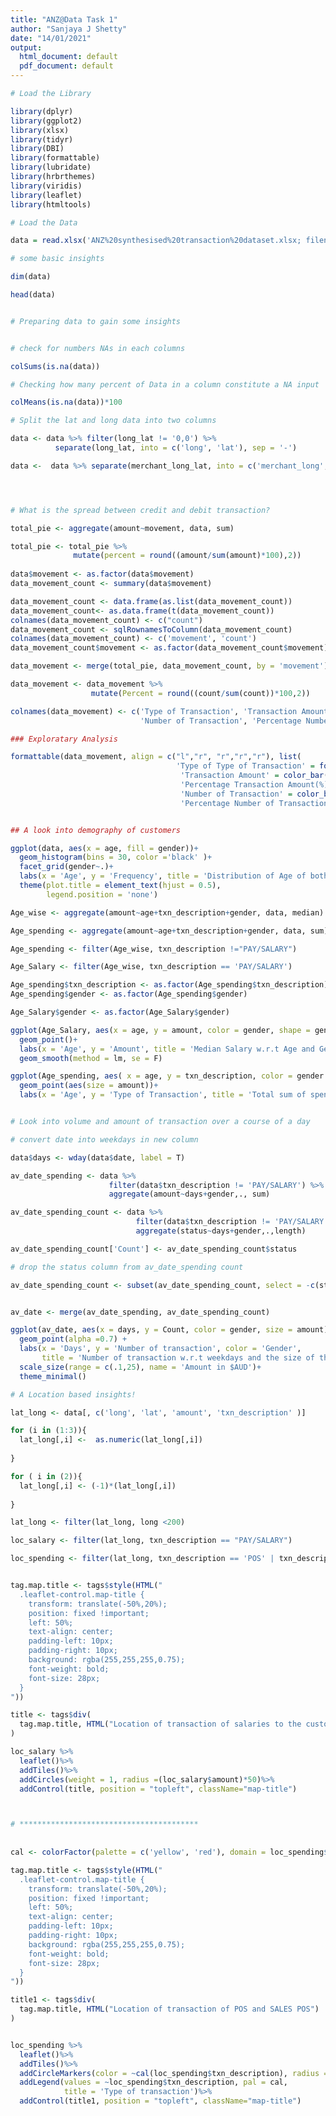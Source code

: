 ---
title: "ANZ@Data Task 1"
author: "Sanjaya J Shetty"
date: "14/01/2021"
output:
  html_document: default
  pdf_document: default
---

```{r, warning=FALSE, message=FALSE}
# Load the Library 

library(dplyr)
library(ggplot2)
library(xlsx)
library(tidyr)
library(DBI)
library(formattable)
library(lubridate)
library(hrbrthemes)
library(viridis)
library(leaflet)
library(htmltools)

```

```{r, message=FALSE, warning=FALSE}

# Load the Data

data = read.xlsx('ANZ%20synthesised%20transaction%20dataset.xlsx; filename%2A.xlsx', as.data.frame = T,sheetIndex = 1)

```

```{r, warning=FALSE, message=FALSE}

# some basic insights

dim(data)

head(data)


# Preparing data to gain some insights


# check for numbers NAs in each columns

colSums(is.na(data))

# Checking how many percent of Data in a column constitute a NA input

colMeans(is.na(data))*100

# Split the lat and long data into two columns

data <- data %>% filter(long_lat != '0,0') %>%
          separate(long_lat, into = c('long', 'lat'), sep = '-')

data <-  data %>% separate(merchant_long_lat, into = c('merchant_long', 'merchant_lat'), sep = '-')




# What is the spread between credit and debit transaction?

total_pie <- aggregate(amount~movement, data, sum)

total_pie <- total_pie %>% 
              mutate(percent = round((amount/sum(amount)*100),2))
 
data$movement <- as.factor(data$movement)
data_movement_count <- summary(data$movement)

data_movement_count <- data.frame(as.list(data_movement_count))
data_movement_count<- as.data.frame(t(data_movement_count))
colnames(data_movement_count) <- c("count")
data_movement_count <- sqlRownamesToColumn(data_movement_count)
colnames(data_movement_count) <- c('movement', 'count')
data_movement_count$movement <- as.factor(data_movement_count$movement)

data_movement <- merge(total_pie, data_movement_count, by = 'movement')

data_movement <- data_movement %>%
                  mutate(Percent = round((count/sum(count))*100,2))

colnames(data_movement) <- c('Type of Transaction', 'Transaction Amount', 'Percentage Transaction Amount(%)',
                             'Number of Transaction', 'Percentage Number of Transaction (%)')

```

```{r, message=FALSE, warning= FALSE}

### Exploratary Analysis

formattable(data_movement, align = c("l","r", "r","r","r"), list(
                                     'Type of Type of Transaction' = formatter("span", style = ~style(color= 'black', font.weight = 'bold')),
                                      'Transaction Amount' = color_bar("#71CA97"),
                                      'Percentage Transaction Amount(%)' = color_bar("#71CA97"),
                                      'Number of Transaction' = color_bar("#71CA97"),
                                      'Percentage Number of Transaction (%)' = color_bar("#71CA97")))


## A look into demography of customers

ggplot(data, aes(x = age, fill = gender))+
  geom_histogram(bins = 30, color ='black' )+
  facet_grid(gender~.)+
  labs(x = 'Age', y = 'Frequency', title = 'Distribution of Age of both Genders')+
  theme(plot.title = element_text(hjust = 0.5),
        legend.position = 'none')

Age_wise <- aggregate(amount~age+txn_description+gender, data, median)

Age_spending <- aggregate(amount~age+txn_description+gender, data, sum)

Age_spending <- filter(Age_wise, txn_description !="PAY/SALARY")

Age_Salary <- filter(Age_wise, txn_description == 'PAY/SALARY')

Age_spending$txn_description <- as.factor(Age_spending$txn_description)
Age_spending$gender <- as.factor(Age_spending$gender)

Age_Salary$gender <- as.factor(Age_Salary$gender)

ggplot(Age_Salary, aes(x = age, y = amount, color = gender, shape = gender))+
  geom_point()+
  labs(x = 'Age', y = 'Amount', title = 'Median Salary w.r.t Age and Gender' )+
  geom_smooth(method = lm, se = F)

ggplot(Age_spending, aes( x = age, y = txn_description, color = gender ))+
  geom_point(aes(size = amount))+
  labs(x = 'Age', y = 'Type of Transaction', title = 'Total sum of spending w.r.t Age and Transaction Type')


# Look into volume and amount of transaction over a course of a day

# convert date into weekdays in new column

data$days <- wday(data$date, label = T)

av_date_spending <- data %>%
                      filter(data$txn_description != 'PAY/SALARY') %>%  
                      aggregate(amount~days+gender,., sum)

av_date_spending_count <- data %>%
                            filter(data$txn_description != 'PAY/SALARY') %>%
                            aggregate(status~days+gender,.,length)

av_date_spending_count['Count'] <- av_date_spending_count$status

# drop the status column from av_date_spending count

av_date_spending_count <- subset(av_date_spending_count, select = -c(status))


av_date <- merge(av_date_spending, av_date_spending_count)

ggplot(av_date, aes(x = days, y = Count, color = gender, size = amount))+
  geom_point(alpha =0.7) +
  labs(x = 'Days', y = 'Number of transaction', color = 'Gender', 
       title = 'Number of transaction w.r.t weekdays and the size of the transactions')+
  scale_size(range = c(.1,25), name = 'Amount in $AUD')+
  theme_minimal()

# A Location based insights!

lat_long <- data[, c('long', 'lat', 'amount', 'txn_description' )]

for (i in (1:3)){
  lat_long[,i] <-  as.numeric(lat_long[,i])
  
}

for ( i in (2)){
  lat_long[,i] <- (-1)*(lat_long[,i])
  
}

lat_long <- filter(lat_long, long <200)

loc_salary <- filter(lat_long, txn_description == "PAY/SALARY")

loc_spending <- filter(lat_long, txn_description == 'POS' | txn_description == 'SALES-POS')


tag.map.title <- tags$style(HTML("
  .leaflet-control.map-title { 
    transform: translate(-50%,20%);
    position: fixed !important;
    left: 50%;
    text-align: center;
    padding-left: 10px; 
    padding-right: 10px; 
    background: rgba(255,255,255,0.75);
    font-weight: bold;
    font-size: 28px;
  }
"))

title <- tags$div(
  tag.map.title, HTML("Location of transaction of salaries to the customer")
)

loc_salary %>% 
  leaflet()%>%
  addTiles()%>%
  addCircles(weight = 1, radius =(loc_salary$amount)*50)%>%
  addControl(title, position = "topleft", className="map-title")



# ****************************************
  
  
cal <- colorFactor(palette = c('yellow', 'red'), domain = loc_spending$txn_description)

tag.map.title <- tags$style(HTML("
  .leaflet-control.map-title { 
    transform: translate(-50%,20%);
    position: fixed !important;
    left: 50%;
    text-align: center;
    padding-left: 10px; 
    padding-right: 10px; 
    background: rgba(255,255,255,0.75);
    font-weight: bold;
    font-size: 28px;
  }
"))

title1 <- tags$div(
  tag.map.title, HTML("Location of transaction of POS and SALES POS")
)  


loc_spending %>%
  leaflet()%>%
  addTiles()%>%
  addCircleMarkers(color = ~cal(loc_spending$txn_description), radius = (loc_spending$amount)*10^-2, weight = 1)%>%
  addLegend(values = ~loc_spending$txn_description, pal = cal,
            title = 'Type of transaction')%>%
  addControl(title1, position = "topleft", className="map-title")

```

